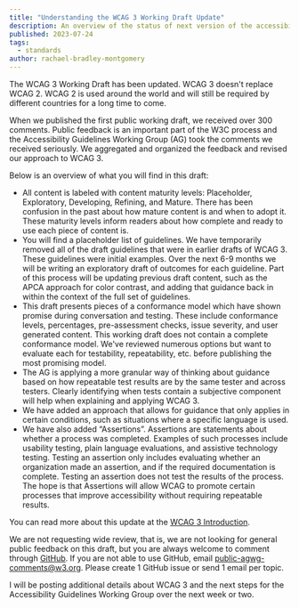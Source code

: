 ```yaml
---
title: "Understanding the WCAG 3 Working Draft Update"
description: An overview of the status of next version of the accessibility guidelines.
published: 2023-07-24
tags:
  - standards
author: rachael-bradley-montgomery
---
```


The WCAG 3 Working Draft has been updated. WCAG 3 doesn't replace WCAG 2. WCAG 2 is used around the world and will still be required by different countries for a long time to come.

When we published the first public working draft, we received over 300 comments. Public feedback is an important part of the W3C process and the Accessibility Guidelines Working Group (AG) took the comments we received seriously. We aggregated and organized the feedback and revised our approach to WCAG 3.

Below is an overview of what you will find in this draft:

- All content is labeled with content maturity levels: Placeholder, Exploratory, Developing, Refining, and Mature. There has been confusion in the past about how mature content is and when to adopt it. These maturity levels inform readers about how complete and ready to use each piece of content is.
- You will find a placeholder list of guidelines. We have temporarily removed all of the draft guidelines that were in earlier drafts of WCAG 3. These guidelines were initial examples. Over the next 6-9 months we will be writing an exploratory draft of outcomes for each guideline. Part of this process will be updating previous draft content, such as the APCA approach for color contrast, and adding that guidance back in within the context of the full set of guidelines.
- This draft presents pieces of a conformance model which have shown promise during conversation and testing. These include conformance levels, percentages, pre-assessment checks, issue severity, and user generated content. This working draft does not contain a complete conformance model. We've reviewed numerous options but want to evaluate each for testability, repeatability, etc. before publishing the most promising model.
- The AG is applying a more granular way of thinking about guidance based on how repeatable test results are by the same tester and across testers. Clearly identifying when tests contain a subjective component will help when explaining and applying WCAG 3.
- We have added an approach that allows for guidance that only applies in certain conditions, such as situations where a specific language is used.
- We have also added “Assertions”. Assertions are statements about whether a process was completed. Examples of such processes include usability testing, plain language evaluations, and assistive technology testing. Testing an assertion only includes evaluating whether an organization made an assertion, and if the required documentation is complete. Testing an assertion does not test the results of the process. The hope is that Assertions will allow WCAG to promote certain processes that improve accessibility without requiring repeatable results.

You can read more about this update at the [WCAG 3 Introduction](https://www.w3.org/WAI/standards-guidelines/wcag/wcag3-intro/).

We are not requesting wide review, that is, we are not looking for general public feedback on this draft, but you are always welcome to comment through [GitHub](https://github.com/w3c/wcag3/issues/new). If you are not able to use GitHub, email [public-agwg-comments@w3.org](mailto:public-agwg-comments@w3.org). Please create 1 GitHub issue or send 1 email per topic.

I will be posting additional details about WCAG 3 and the next steps for the Accessibility Guidelines Working Group over the next week or two.
